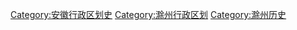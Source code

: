 [[Category:安徽行政区划史|Category:安徽行政区划史]]
[[Category:滁州行政区划|Category:滁州行政区划]]
[[Category:滁州历史|Category:滁州历史]]